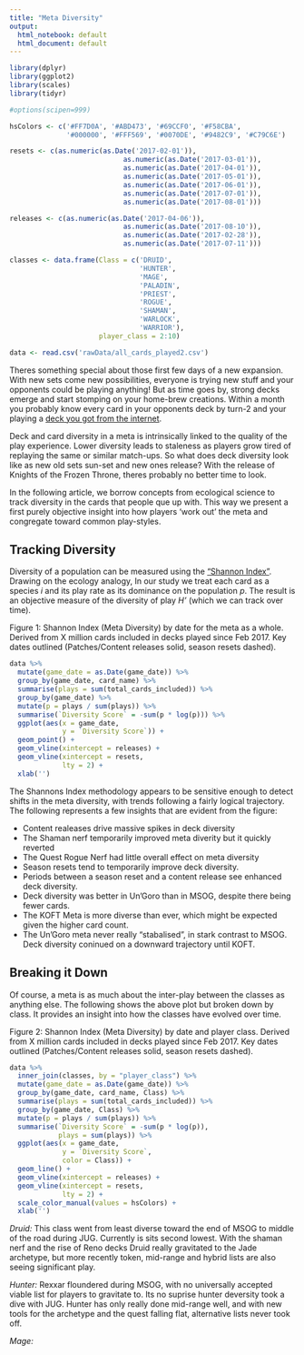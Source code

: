 ```yaml
---
title: "Meta Diversity"
output:
  html_notebook: default
  html_document: default
---
```


```r
library(dplyr)
library(ggplot2)
library(scales)
library(tidyr)

#options(scipen=999)

hsColors <- c('#FF7D0A', '#ABD473', '#69CCF0', '#F58CBA',
              '#000000', '#FFF569', '#0070DE', '#9482C9', '#C79C6E')

resets <- c(as.numeric(as.Date('2017-02-01')), 
                            as.numeric(as.Date('2017-03-01')),
                            as.numeric(as.Date('2017-04-01')),
                            as.numeric(as.Date('2017-05-01')),
                            as.numeric(as.Date('2017-06-01')),
                            as.numeric(as.Date('2017-07-01')),
                            as.numeric(as.Date('2017-08-01')))

releases <- c(as.numeric(as.Date('2017-04-06')), 
                            as.numeric(as.Date('2017-08-10')),
                            as.numeric(as.Date('2017-02-28')),
                            as.numeric(as.Date('2017-07-11')))

classes <- data.frame(Class = c('DRUID',
                                'HUNTER',
                                'MAGE',
                                'PALADIN',
                                'PRIEST',
                                'ROGUE',
                                'SHAMAN',
                                'WARLOCK',
                                'WARRIOR'),
                      player_class = 2:10)

data <- read.csv('rawData/all_cards_played2.csv')
```

Theres something special about those first few days of a new expansion. With new sets come new possibilities, everyone is trying new stuff and your opponents could be playing anything! But as time goes by, strong decks emerge and start stomping on your home-brew creations. Within a month you probably know every card in your opponents deck by turn-2 and your playing a [deck you got from the internet](https://hsreplay.net/decks/).

Deck and card diversity in a meta is intrinsically linked to the quality of the play experience. Lower diversity leads to staleness as players grow tired of replaying the same or similar match-ups. So what does deck diversity look like as new old sets sun-set and new ones release? With the release of Knights of the Frozen Throne, theres probably no better time to look.

In the following article, we borrow concepts from ecological science to track diversity in the cards that people que up with. This way we present a first purely objective insight into how players 'work out' the meta and congregate toward common play-styles.

## Tracking Diversity

Diversity of a population can be measured using the ["Shannon Index"](https://en.wikipedia.org/wiki/Diversity_index#Shannon_index). Drawing on the ecology analogy, In our study we treat each card as a species _i_ and its play rate as its dominance on the population _p_. The result is an objective measure of the diversity of play _H'_ (which we can track over time).

Figure 1: Shannon Index (Meta Diversity) by date for the meta as a whole. Derived from X million cards included in decks played since Feb 2017. Key dates outlined (Patches/Content releases solid, season resets dashed).

```r
data %>%
  mutate(game_date = as.Date(game_date)) %>%
  group_by(game_date, card_name) %>%
  summarise(plays = sum(total_cards_included)) %>%
  group_by(game_date) %>%
  mutate(p = plays / sum(plays)) %>%
  summarise(`Diversity Score` = -sum(p * log(p))) %>%
  ggplot(aes(x = game_date,
             y = `Diversity Score`)) +
  geom_point() +
  geom_vline(xintercept = releases) +
  geom_vline(xintercept = resets,
             lty = 2) +
  xlab('')
```

The Shannons Index methodology appears to be sensitive enough to detect shifts in the meta diversity, with trends following a fairly logical trajectory. The following represents a few insights that are evident from the figure:

* Content realeases drive massive spikes in deck diversity
* The Shaman nerf temporarily improved meta diverity but it quickly reverted
* The Quest Rogue Nerf had little overall effect on meta diversity
* Season resets tend to temporarily improve deck diversity.
* Periods between a season reset and a content release see enhanced deck diversity.
* Deck diversity was better in Un'Goro than in MSOG, despite there being fewer cards.
* The KOFT Meta is more diverse than ever, which might be expected given the higher card count.
* The Un'Goro meta never really "stabalised", in stark contrast to MSOG. Deck diversity coninued on a downward trajectory until KOFT.


## Breaking it Down

Of course, a meta is as much about the inter-play between the classes as anything else. The following shows the above plot but broken down by class. It provides an insight into how the classes have evolved over time.

Figure 2: Shannon Index (Meta Diversity) by date and player class. Derived from X million cards included in decks played since Feb 2017. Key dates outlined (Patches/Content releases solid, season resets dashed).

```r
data %>%
  inner_join(classes, by = "player_class") %>%
  mutate(game_date = as.Date(game_date)) %>%
  group_by(game_date, card_name, Class) %>%
  summarise(plays = sum(total_cards_included)) %>%
  group_by(game_date, Class) %>%
  mutate(p = plays / sum(plays)) %>%
  summarise(`Diversity Score` = -sum(p * log(p)),
            plays = sum(plays)) %>%
  ggplot(aes(x = game_date,
             y = `Diversity Score`,
             color = Class)) +
  geom_line() +
  geom_vline(xintercept = releases) +
  geom_vline(xintercept = resets,
             lty = 2) +
  scale_color_manual(values = hsColors) +
  xlab('')
```

*Druid:*  This class went from least diverse toward the end of MSOG to middle of the road during JUG. Currently is sits second lowest. With the shaman nerf and the rise of Reno decks Druid really gravitated to the Jade archetype, but more recently token, mid-range and hybrid lists are also seeing significant play.

*Hunter:* Rexxar floundered during MSOG, with no universally accepted viable list for players to gravitate to. Its no suprise hunter deversity took a dive with JUG. Hunter has only really done mid-range well, and with new tools for the archetype and the quest falling flat, alternative lists never took off.

*Mage:* 




